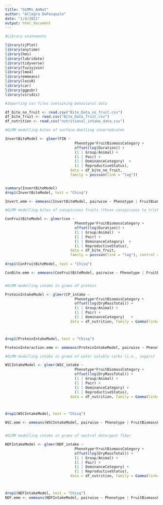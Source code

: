 ```yaml
---
title: "GLMMs_AmNat"
author: "Allegra DePasquale"
date: "1/4/2021"
output: html_document
---
```

```r
#Library statements

library(sjPlot)
library(anytime)
library(hms)
library(lubridate)
library(tidyverse)
library(fuzzyjoin)
library(lme4)
library(emmeans)
library(lessR)
library(car)
library(ggpubr)
library(viridis)
```
```r
#Importing csv files containing behavioral data

df_bite_no_fruit <- read.csv("Bite_Data_no_fruit.csv")
df_bite_fruit <- read.csv("Bite_Data_fruit.csv")
df_nutrition <- read.csv("nutritional_intake_data.csv")

```
```r

#GLMM modelling bites of surface-dwelling invertebrates

InvertBiteModel <- glmer(FIN ~  
                                Phenotype*FruitBiomassCategory +
                                offset(log(Duration)) + 
                                (1 | Group/Animal) + 
                                (1 | Pair) + 
                                (1 | DominanceCategory)  +                       
                                (1 | ReproductiveStatus),
                              data = df_bite_no_fruit,
                              family = poisson(link = "log"))  
                              

summary(InvertBiteModel)                             
drop1(InvertBiteModel, test = "Chisq")

Invert.emm <- emmeans(InvertBiteModel, pairwise ~ Phenotype | FruitBiomassCategory, type = "response", adjust = "tukey")

#GLMM modelling bites of conspicuous fruits (those conspicuous to trichromats only)

ConFruitBiteModel <- glmer(con ~  
                                Phenotype*FruitBiomassCategory +
                                offset(log(Duration)) + 
                                (1 | Group/Animal)  +
                                (1 | Pair) + 
                                (1 | DominanceCategory)  +                     
                                (1 | ReproductiveStatus),
                              data = df_bite_fruit,
                              family = poisson(link = "log"), control = glmerControl(optCtrl = list(maxfun = 1500000)))
                                
drop1(ConFruitBiteModel, test = "Chisq")

ConBite.emm <- emmeans(ConFruitBiteModel, pairwise ~ Phenotype | FruitBiomassCategory, type = "response", adjust = "tukey")


#GLMM modelling intake in grams of protein

ProteinIntakeModel <- glmer(CP_intake ~  
                                Phenotype*FruitBiomassCategory + 
                                offset(log(DryMassTotal)) + 
                                (1 | Group/Animal) +
                                (1 | Pair) + 
                                (1 | DominanceCategory)   +                                                          (1 | ReproductiveStatus),
                              data = df_nutrition, family = Gamma(link="log"), control = glmerControl(optCtrl = list(maxfun = 1500000)))



drop1(ProteinIntakeModel, test = "Chisq")

ProteinInteraction.emm <- emmeans(ProteinIntakeModel, pairwise ~ Phenotype | FruitBiomassCategory, type = "response", adjust = "tukey")

#GLMM modelling intake in grams of water soluble carbs (i.e., sugars)

WSCIntakeModel <- glmer(WSC_intake ~  
                                Phenotype*FruitBiomassCategory + 
                                offset(log(DryMassTotal)) + 
                                (1 | Group/Animal) +
                                (1 | Pair) +
                                (1 | DominanceCategory) +
                                (1 | ReproductiveStatus),
                              data = df_nutrition, family = Gamma(link="log"), control = glmerControl(optCtrl = list(maxfun = 1500000)))



drop1(WSCIntakeModel, test = "Chisq")

WSC.emm <- emmeans(WSCIntakeModel, pairwise ~ Phenotype | FruitBiomassCategory, type = "response", adjust = "tukey")


#GLMM modelling intake in grams of neutral detergent fiber

NDFIntakeModel <- glmer(NDF_intake ~  
                                Phenotype*FruitBiomassCategory + 
                                offset(log(DryMassTotal)) + 
                                (1 | Group/Animal) +
                                (1 | Pair) +
                                (1 | DominanceCategory) +
                                (1 | ReproductiveStatus),
                              data = df_nutrition, family = Gamma(link="log"), control = glmerControl(optCtrl = list(maxfun = 1500000)))



drop1(NDFIntakeModel, test = "Chisq")
NDF.emm <- emmeans(NDFIntakeModel, pairwise ~ Phenotype | FruitBiomassCategory, type = "response", adjust = "tukey")

```


